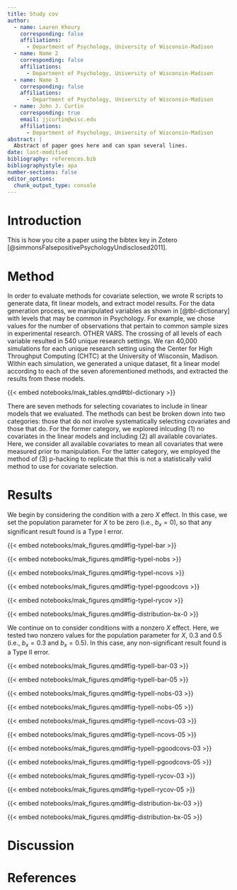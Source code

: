 ```yaml
---
title: Study cov
author:
  - name: Lauren Khoury
    corresponding: false
    affiliations:
      - Department of Psychology, University of Wisconsin-Madison
  - name: Name 2 
    corresponding: false
    affiliations:
      - Department of Psychology, University of Wisconsin-Madison
  - name: Name 3
    corresponding: false
    affiliations:
      - Department of Psychology, University of Wisconsin-Madison
  - name: John J. Curtin 
    corresponding: true
    email: jjcurtin@wisc.edu
    affiliations:
      - Department of Psychology, University of Wisconsin-Madison 
abstract: |
  Abstract of paper goes here and can span several lines.
date: last-modified
bibliography: references.bib
bibliographystyle: apa
number-sections: false 
editor_options: 
  chunk_output_type: console
---
```


# Introduction
This is how you cite a paper using the bibtex key in Zotero [@simmonsFalsepositivePsychologyUndisclosed2011].

# Method

  In order to evaluate methods for covariate selection, we wrote R scripts to generate data, fit linear models, and extract model results. For the data generation process, we manipulated variables as shown in [@tbl-dictionary] with levels that may be common in Psychology. For example, we chose values for the number of observations that pertain to common sample sizes in experimental research. OTHER VARS. The crossing of all levels of each variable resulted in 540 unique research settings. We ran 40,000 simulations for each unique research setting using the Center for High Throughput Computing (CHTC) at the University of Wisconsin, Madison. Within each simulation, we generated a unique dataset, fit a linear model according to each of the seven aforementioned methods, and extracted the results from these models.  

{{< embed notebooks/mak_tables.qmd#tbl-dictionary >}}

  There are seven methods for selecting covariates to include in linear models that we evaluated. The methods can best be broken down into two categories: those that do not involve systematically selecting covariates and those that do. For the former category, we explored inlcuding (1) no covariates in the linear models and including (2) all available covariates. Here, we consider all available covariates to mean all covariates that were measured prior to manipulation. For the latter category, we employed the method of (3) p-hacking to replicate that this is not a statistically valid method to use for covariate selection. 

# Results

  We begin by considering the condition with a zero $X$ effect. In this case, we set the population parameter for $X$ to be zero (i.e., $b_x = 0$), so that any significant result found is a Type I error. 

{{< embed notebooks/mak_figures.qmd#fig-typeI-bar >}}

{{< embed notebooks/mak_figures.qmd#fig-typeI-nobs >}}

{{< embed notebooks/mak_figures.qmd#fig-typeI-ncovs >}}

{{< embed notebooks/mak_figures.qmd#fig-typeI-pgoodcovs >}}

{{< embed notebooks/mak_figures.qmd#fig-typeI-rycov >}}

{{< embed notebooks/mak_figures.qmd#fig-distribution-bx-0 >}}

  We continue on to consider conditions with a nonzero $X$ effect. Here, we tested two nonzero values for the population parameter for $X$, 0.3 and 0.5 (i.e., $b_x = 0.3$ and $b_x = 0.5$). In this case, any non-significant result found is a Type II error. 

{{< embed notebooks/mak_figures.qmd#fig-typeII-bar-03 >}}

{{< embed notebooks/mak_figures.qmd#fig-typeII-bar-05 >}}

{{< embed notebooks/mak_figures.qmd#fig-typeII-nobs-03 >}}

{{< embed notebooks/mak_figures.qmd#fig-typeII-nobs-05 >}}

{{< embed notebooks/mak_figures.qmd#fig-typeII-ncovs-03 >}}

{{< embed notebooks/mak_figures.qmd#fig-typeII-ncovs-05 >}}

{{< embed notebooks/mak_figures.qmd#fig-typeII-pgoodcovs-03 >}}

{{< embed notebooks/mak_figures.qmd#fig-typeII-pgoodcovs-05 >}}

{{< embed notebooks/mak_figures.qmd#fig-typeII-rycov-03 >}}

{{< embed notebooks/mak_figures.qmd#fig-typeII-rycov-05 >}}

{{< embed notebooks/mak_figures.qmd#fig-distribution-bx-03 >}}

{{< embed notebooks/mak_figures.qmd#fig-distribution-bx-05 >}}


# Discussion

# References

